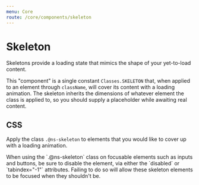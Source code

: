 ```yaml
---
menu: Core
route: /core/components/skeleton
---
```



# Skeleton

Skeletons provide a loading state that mimics the shape of your yet-to-load content.

This "component" is a single constant `Classes.SKELETON` that, when applied to
an element through `className`, will cover its content with a loading animation.
The skeleton inherits the dimensions of whatever element the class is applied
to, so you should supply a placeholder while awaiting real content.

<CssExample name="skeleton" />

## CSS

Apply the class `.@ns-skeleton` to elements that you would like to cover up with
a loading animation.

<Callout intent="warning" title="Manually disable focusable elements">
    When using the `.@ns-skeleton` class on focusable elements such as inputs
    and buttons, be sure to disable the element, via either the `disabled` or
    `tabindex="-1"` attributes. Failing to do so will allow these skeleton
    elements to be focused when they shouldn't be.
</Callout>

